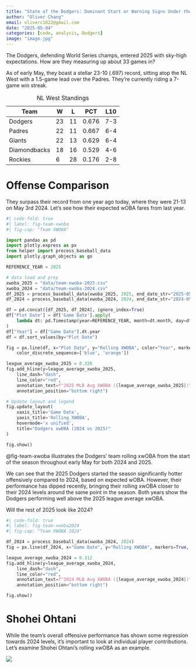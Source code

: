 ```yaml
---
title: "State of the Dodgers: Dominant Start or Warning Signs Under the Surface? (Early May 2025 Check-in)"
author: "Oliver Chang"
email: oliverc1622@gmail.com
date: "2025-05-04"
categories: [code, analysis, Dodgers]
image: "image.jpg"
---
```


The Dodgers, defending World Series champs, entered 2025 with sky-high expectations. How are they measuring up about 33 games in?

As of early May, they boast a stellar 23-10 (.697) record, sitting atop the NL West with a 1.5-game lead over the Padres. They're currently riding a 7-game win streak.

| Team | W | L | PCT | L10 |
|---------|-----|------|------|------|
| Dodgers |  23 | 11 |  0.676   | 7-3
| Padres     | 22  |   11 |  0.667   | 6-4
| Giants       | 22    |  13 |   0.629    | 6-4
| Diamondbacks       | 18    |  16 |   0.529    | 4-6
| Rockies       | 6    |  28 |   0.176    | 2-8

: NL West Standings

# Offense Comparison

They surpass their record from one year ago today, where they were 21-13 on May 3rd 2024. Let's see how their expected wOBA fares from last year. 

```python
#| code-fold: true
#| label: fig-team-xwoba
#| fig-cap: "Team XWOBA"

import pandas as pd
import plotly.express as px
from helper import process_baseball_data
import plotly.graph_objects as go

REFERENCE_YEAR = 2025

# data load and prep
xwoba_2025 = "data/team-xwoba-2025.csv"
xwoba_2024 = "data/team-xwoba-2024.csv"
df_2025 = process_baseball_data(xwoba_2025, 2025, end_date_str="2025-05-03")
df_2024 = process_baseball_data(xwoba_2024, 2024, end_date_str="2024-05-03")

df = pd.concat([df_2025, df_2024], ignore_index=True)
df["Plot Date"] = df['Game Date'].apply(
    lambda dt: pd.Timestamp(year=REFERENCE_YEAR, month=dt.month, day=dt.day)
)
df["Year"] = df["Game Date"].dt.year
df = df.sort_values(by="Plot Date")

fig = px.line(df, x="Plot Date", y="Rolling XWOBA", color="Year", markers=True,
    color_discrete_sequence=['blue', 'orange'])

league_average_xwoba_2025 = 0.326
fig.add_hline(y=league_average_xwoba_2025,
    line_dash="dash",
    line_color="red",
    annotation_text=f"2025 MLB Avg XWOBA ({league_average_xwoba_2025})",
    annotation_position="bottom right")

# Update layout and legend
fig.update_layout(
    xaxis_title='Game Date',
    yaxis_title='Rolling XWOBA',
    hovermode='x unified',
    title="Dodgers xwOBA (2024 vs 2025)"
)

fig.show()
```

@fig-team-xwoba illustrates the Dodgers' team rolling xwOBA from the start of the season throughout early May for both 2024 and 2025.

We can see that the 2025 Dodgers started the season significantly hotter offensively compared to 2024, based on expected wOBA. However, their performance has dipped recently, bringing their rolling xwOBA closer to their 2024 levels around the same point in the season. Both years show the Dodgers performing well above the 2025 league average xwOBA.

Will the rest of 2025 look like 2024?

```python
#| code-fold: true
#| label: fig-team-xwoba2024
#| fig-cap: "Team XWOBA 2024"

df_2024 = process_baseball_data(xwoba_2024, 2024)
fig = px.line(df_2024, x="Game Date", y="Rolling XWOBA", markers=True, color_discrete_sequence=['orange'])

league_average_xwoba_2024 = 0.312
fig.add_hline(y=league_average_xwoba_2024,
    line_dash="dash",
    line_color="red",
    annotation_text=f"2024 MLB Avg XWOBA ({league_average_xwoba_2024})",
    annotation_position="bottom right")

fig.show()
```

# Shohei Ohtani

While the team's overall offensive performance has shown some regression towards 2024 levels, it's important to look at individual player contributions. Let's examine Shohei Ohtani's rolling xwOBA as an example.

![](ohtani-rolling-xwoba.png)


